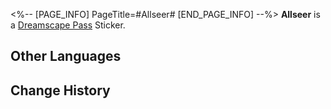 <%-- [PAGE_INFO]
PageTitle=#Allseer#
[END_PAGE_INFO] --%>
{{Stub|Location information}}
{{Item Infobox
|id          = 223403
|image       = Dreamscape Pass Sticker Allseer.png
|type        = Dreamscape Pass Sticker
|type2       = Eldritch Dreamfall (I) Stickers
|invCategory = 
|rarity      = 4
|effect      = 
|description = Digital stickers that can be used to decorate the pages of the Dreamtour Handbook. They come in many different styles.
|source1     = [[Unlocked by Default]]
}}
{{Description|The evidence is retained for future settling of scores.}}
'''Allseer''' is a [[Dreamscape Pass]] Sticker.

==Other Languages==
{{Other Languages
|en   = Allseer
|zhs  = 视线无处不在
|zht  = 視線無所不在
|ja   = 遍在する視線
|ko   = 어디에나 존재하는 시선
|es   = Omnividente
|fr   = L'Omniscient
|ru   = Всевидец
|th   = มองเห็นทุกแห่งหน
|vi   = Tầm Mắt Khắp Nơi
|de   = Allsehend
|id   = Allseer
|pt   = Onividente
}}

==Change History==
{{Change History|2.0}}